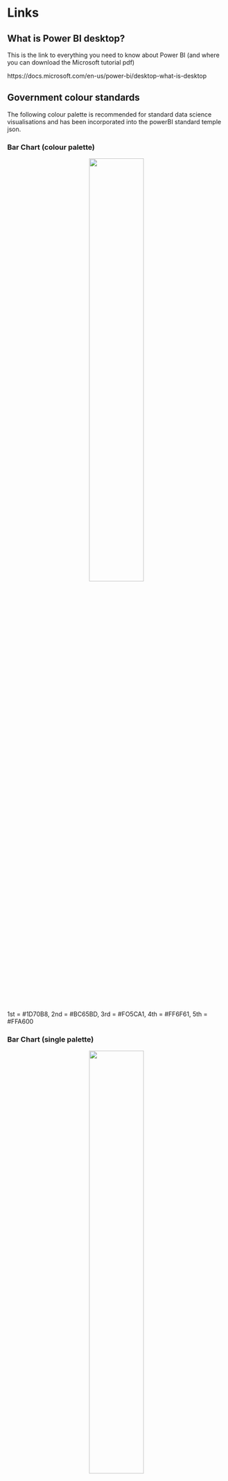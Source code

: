 # Links

## What is Power BI desktop?

This is the link to everything you need to know about Power BI (and where you can download the Microsoft tutorial pdf) 

https://docs.microsoft.com/en-us/power-bi/desktop-what-is-desktop

## Government colour standards

The following colour palette is recommended for standard data science visualisations and has been incorporated into the powerBI standard temple json.

### Bar Chart (colour palette)

<center>

![](pictures/bar_chart_colour_palette.png){width=50%}

</center>

1st = #1D70B8, 2nd = #BC65BD, 3rd = #FO5CA1, 4th = #FF6F61, 5th = #FFA600

### Bar Chart (single palette)

<center>

![](pictures/bar_chart_single_palette.png){width=50%}

</center>

1st = #1D70B8

### Bar Chart (tinted palette)

<center>

![](pictures/bar_chart_tinted_palette.png){width=50%}

</center>

1st = #1D70B8, 2nd = #3088C8, 3rd = #489FD6, 4th = #62B7E4, 5th = #7FCFF2

### Combi Chart (colour palette)

<center>

![](pictures/combi_chart_colour_palette.png){width=50%}

</center>

1st = #1D70B8, 2nd = #FOSCA1, 3rd = #FFA600

### Combi Chart (tinted palette)

<center>

![](pictures/combi_chart_tinted_palette.png){width=50%}

</center>

1st= #1D70B8, 2nd = #489FD6, 3rd = #FFA600, 4th = #7FCFF2

### Line Chart (colour palette)

<center>

![](pictures/line_chart_colour_palette.png){width=50%}

</center>

1st = #1D70B8, 2nd = #BC65BD, 3rd = #F05CA1, 4th = #FF6F61, 5th = #FFA600

### Line Chart (tinted palette)

<center>

![](pictures/line_chart_tinted_palette.png){width=50%}

</center>

1st= #1D70B8, 2nd = #3088C8, 3rd = #489FD6, 5th = #7FCFF2

### Additional resources: 

https://style.ons.gov.uk/category/data-visualisation/

https://design-system.service.gov.uk/styles/colour/

## Custom visuals and the AppSource marketplace

https://powerbi.microsoft.com/en-us/developers/custom-visualization/

https://appsource.microsoft.com/en-us/marketplace/apps?product=power-bi-visuals

## Useful links

Chart types: https://docs.microsoft.com/en-us/power-bi/visuals/power-bi-visualization-types-for-reports-and-q-and-a

Layouts: https://powerbi.tips/2018/01/introducing-layouts/

Themes: https://docs.microsoft.com/en-us/power-bi/desktop-report-themes

Gallery: https://community.powerbi.com/t5/Themes-Gallery/bd-p/ThemesGallery

DAX: https://msdn.microsoft.com/library/gg413422.aspx